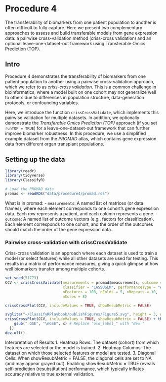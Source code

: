 # Procedure 4

The transferability of biomarkers from one patient population to another is often difficult to fully capture. Here we present two complementary approaches to assess and build transferable models from gene expression data: a pairwise cross-validation method (criss-cross validation) and an optional leave-one-dataset-out framework using Transferable Omics Prediction (TOP).

## Intro

Procedure 4 demonstrates the transferability of biomarkers from one patient population to another using a pairwise cross-validation approach, which we refer to as *criss-cross validation*. This is a common challenge in bioinformatics, where a model built on one cohort may not generalize well to others due to differences in population structure, data-generation protocols, or confounding variables.

Here, we introduce the function `crissCrossValidate`, which implements this pairwise validation for multiple datasets. In addition, we optionally demonstrate the *Transferable Omics Prediction (TOP)* approach (if you set `runTOP = TRUE`) for a leave-one-dataset-out framework that can further improve biomarker robustness. In this procedure, we use a simplified example dataset from the *PROMAD* atlas, which contains gene expression data from different organ transplant populations.

## Setting up the data

```r
library(readr)
library(tidyverse)
library(ClassifyR)

# Load the PROMAD data
promad <- readRDS("data/procedure4/promad.rds")
```

What is in promad: - `measurements`: A named list of matrices (or data frames), where each element corresponds to one cohort’s gene expression data. Each row represents a patient, and each column represents a gene. - `outcome`: A named list of outcome vectors (e.g., factors for classification). Each element corresponds to one cohort, and the order of the outcomes should match the order of the gene expression data.

### Pairwise cross-validation with crissCrossValidate

Criss-cross validation is an approach where each dataset is used to train a model (or select features) while all other datasets are used for testing. This results in a matrix of performance measures, giving a quick glimpse at how well biomarkers transfer among multiple cohorts.

```r
set.seed(51773)
CCV <- crissCrossValidate(measurements = promad$measurements, outcome = promad$outcome,
                          classifier = "LASSOGLM", performanceType = "AUC", runTOP = TRUE, 
                          nFeatures = 100, nFolds = 5, nRepeats = 10,
                          nCores = 8)

crissCrossPlot(CCV, includeValues = TRUE, showResubMetric = FALSE)
```

```r
svglite("~/ClassifyRPlaybook/publishFigures/Figure5.svg", height = 3, width = 3.5)
crissCrossPlot(CCV, includeValues = TRUE, showResubMetric = FALSE) + theme(axis.title = element_text(size = 7), axis.text.x = element_text(size = 6), axis.text.y = element_text(size = 6), legend.title = element_text(size = 7), legend.text = element_text(size = 7)) + scale_x_discrete(labels = function(x) {
    gsub(" GSE", "\nGSE", x) # Replace "old_label_" with "New "
  })
dev.off()
```

Interpretation of Results 1. Heatmap Rows: The dataset (cohort) from which features are selected or the model is trained. 2. Heatmap Columns: The dataset on which those selected features or model are tested. 3. Diagonal Cells: When showResubMetric = FALSE, the diagonal cells are set to NA (and may appear grayed out). Enabling showResubMetric = TRUE reveals self-prediction (resubstitution) performance, which typically inflates accuracy relative to true external validation.

